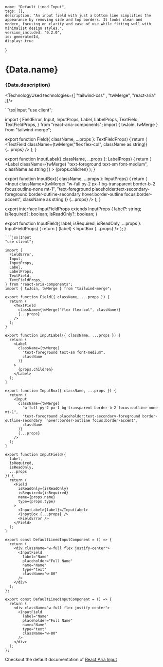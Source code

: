 

    name: "Default Lined Input",
    tags: [],
    description: "An input field with just a bottom line simplifies the appearance by removing side and top borders. It looks clean and modern, focusing on clarity and ease of use while fitting well with minimalist design styles.",
    version_included: "0.2.0",
    id: generatedId,
    display: true
}

<Wrapper>

# {Data.name}
### {Data.description}

<HeaderDefault id={Data.id}/> 

<Preview id={Data.id}> 

<Display>
    <DefaultLinedInputComponent />
</Display>
</Preview>

<Implementation id={Data.id}>


<TechnologyUsed technologies={[ "tailwind-css" , "twMerge", "react-aria" ]}/>

<CodeBlock>
```tsx|Input
"use client";

import {
  FieldError,
  Input,
  InputProps,
  Label,
  LabelProps,
  TextField,
  TextFieldProps,
} from "react-aria-components";
import { twJoin, twMerge } from "tailwind-merge";

export function Field({ className, ...props }: TextFieldProps) {
  return (
    <TextField
      className={twMerge("flex flex-col", className as string)}
      {...props}
    />
  );
}

export function InputLabel({ className, ...props }: LabelProps) {
  return (
    <Label
      className={twMerge(
        "text-foreground text-sm font-medium",
        className as string
      )}
    >
      {props.children}
    </Label>
  );
}

export function InputBox({ className, ...props }: InputProps) {
  return (
    <Input
      className={twMerge(
        "w-full py-2 px-1 bg-transparent border-b-2 focus:outline-none mt-1",
        "text-foreground placeholder:text-secondary-foreground border-outline-secondary  hover:border-outline focus:border-accent",
        className as string
      )}
      {...props}
    />
  );
}

export interface InputFieldProps extends InputProps {
  label?: string;
  isRequired?: boolean;
  isReadOnly?: boolean;
}

export function InputField({
  label,
  isRequired,
  isReadOnly,
  ...props
}: InputFieldProps) {
  return (
    <Field
      isReadOnly={isReadOnly}
      isRequired={isRequired}
      name={props.name}
      type={props.type}
    >
      <InputLabel>{label}</InputLabel>
      <InputBox {...props} />
      <FieldError />
    </Field>
  );
}
```
```jsx|Input
"use client";

import {
  FieldError,
  Input,
  InputProps,
  Label,
  LabelProps,
  TextField,
  TextFieldProps,
} from "react-aria-components";
import { twJoin, twMerge } from "tailwind-merge";

export function Field({ className, ...props }) {
  return (
    <TextField
      className={twMerge("flex flex-col", className)}
      {...props}
    />
  );
}

export function InputLabel({ className, ...props }) {
  return (
    <Label
      className={twMerge(
        "text-foreground text-sm font-medium",
        className
      )}
    >
      {props.children}
    </Label>
  );
}

export function InputBox({ className, ...props }) {
  return (
    <Input
      className={twMerge(
        "w-full py-2 px-1 bg-transparent border-b-2 focus:outline-none mt-1",
        "text-foreground placeholder:text-secondary-foreground border-outline-secondary  hover:border-outline focus:border-accent",
        className
      )}
      {...props}
    />
  );
}

export function InputField({
  label,
  isRequired,
  isReadOnly,
  ...props
}) {
  return (
    <Field
      isReadOnly={isReadOnly}
      isRequired={isRequired}
      name={props.name}
      type={props.type}
    >
      <InputLabel>{label}</InputLabel>
      <InputBox {...props} />
      <FieldError />
    </Field>
  );
}
```

```tsx|Implementation
export const DefaultLinedInputComponent = () => {
  return (
    <div className="w-full flex justify-center">
      <InputField
        label="Name"
        placeholder="Full Name"
        name="Name"
        type="text"
        className="w-80"
      />
    </div>
  );
};
```
```jsx|Implementation
export const DefaultLinedInputComponent = () => {
  return (
    <div className="w-full flex justify-center">
      <InputField
        label="Name"
        placeholder="Full Name"
        name="Name"
        type="text"
        className="w-80"
      />
    </div>
  );
};
```
</CodeBlock>


Checkout the default documentation of [React Aria Input](https://react-spectrum.adobe.com/react-aria/TextField.html)

</Implementation>
</Wrapper>